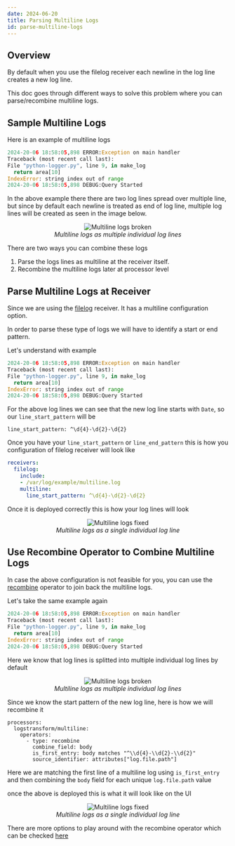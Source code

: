 ```yaml
---
date: 2024-06-20
title: Parsing Multiline Logs
id: parse-multiline-logs
---
```


## Overview

By default when you use the filelog receiver each newline in the log line creates a new log line. 

This doc goes through different ways to solve this problem where you can parse/recombine multiline logs.



## Sample Multiline Logs
Here is an example of multiline logs

  ```python
2024-20-06 18:58:05,898 ERROR:Exception on main handler
Traceback (most recent call last):
  File "python-logger.py", line 9, in make_log
    return area[10]
IndexError: string index out of range
2024-20-06 18:58:05,898 DEBUG:Query Started
  ```

In the above example there there are two log lines spread over multiple line, but since by default each newline is treated as end of log line, multiple log lines will be created as seen in the image below.

<figure data-zoomable align="center">
  <img
    src="/img/logs/multiline/multiline_broken.png"
    alt="Multiline logs broken"
  />
  <figcaption>
    <i>
        Multiline logs as multiple individual log lines
    </i>
  </figcaption>
</figure>

There are two ways you can combine these logs 
1) Parse the logs lines as multiline at the receiver itself.
2) Recombine the multiline logs later at processor level

## Parse Multiline Logs at Receiver

Since we are using the [filelog](https://github.com/open-telemetry/opentelemetry-collector-contrib/blob/main/receiver/filelogreceiver/README.md) receiver. It has a
multiline configuration option.

In order to parse these type of logs we will have to identify a start or end pattern.

Let's understand with example

  ```python
2024-20-06 18:58:05,898 ERROR:Exception on main handler
Traceback (most recent call last):
  File "python-logger.py", line 9, in make_log
    return area[10]
IndexError: string index out of range
2024-20-06 18:58:05,898 DEBUG:Query Started
  ```

For the above log lines we can see that the new log line starts with `Date`, so our `line_start_pattern` will be 

```
line_start_pattern: ^\d{4}-\d{2}-\d{2}
```

Once you have your `line_start_pattern` or `line_end_pattern` this is how you configuration of filelog receiver will look like

```yaml
receivers:
  filelog:
    include:
    - /var/log/example/multiline.log
    multiline:
      line_start_pattern: ^\d{4}-\d{2}-\d{2}
```

Once it is deployed correctly this is how your log lines will look 

<figure data-zoomable align="center">
  <img
    src="/img/logs/multiline/multiline_python.png"
    alt="Multiline logs fixed"
  />
  <figcaption>
    <i>
        Multiline logs as a single individual log line
    </i>
  </figcaption>
</figure>



## Use Recombine Operator to Combine Multiline Logs

In case the above configuration is not feasible for you, you can use the [recombine](https://github.com/open-telemetry/opentelemetry-collector-contrib/blob/main/pkg/stanza/docs/operators/recombine.md) 
operator to join back the multiline logs.

Let's take the same example again

  ```python
2024-20-06 18:58:05,898 ERROR:Exception on main handler
Traceback (most recent call last):
  File "python-logger.py", line 9, in make_log
    return area[10]
IndexError: string index out of range
2024-20-06 18:58:05,898 DEBUG:Query Started
  ```


Here we know that log lines is splitted into multiple individual log lines by default
<figure data-zoomable align="center">
  <img
    src="/img/logs/multiline/multiline_broken.png"
    alt="Multiline logs broken"
  />
  <figcaption>
    <i>
        Multiline logs as multiple individual log lines
    </i>
  </figcaption>
</figure>

Since we know the start pattern of the new log line, here is how we will recombine it

```
processors:
  logstransform/multiline:
    operators:
      - type: recombine
        combine_field: body
        is_first_entry: body matches "^\\d{4}-\\d{2}-\\d{2}"
        source_identifier: attributes["log.file.path"]
```

Here we are matching the first line of a multiline log using `is_first_entry` and then combining the `body` field for each unique `log.file.path` value 


once the above is deployed this is what it will look like on the UI

<figure data-zoomable align="center">
  <img
    src="/img/logs/multiline/multiline_python.png"
    alt="Multiline logs fixed"
  />
  <figcaption>
    <i>
        Multiline logs as a single individual log line
    </i>
  </figcaption>
</figure>


There are more options to play around with the recombine operator which can be checked [here](https://github.com/open-telemetry/opentelemetry-collector-contrib/blob/main/pkg/stanza/docs/operators/recombine.md) 